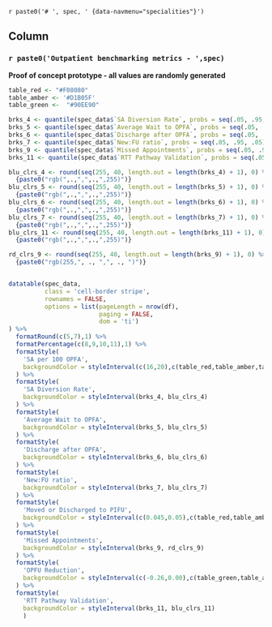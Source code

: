 `r paste0('# ', spec, ' {data-navmenu="specialities"}')`

## Column {data-width="1000"}

### `r paste0('Outpatient benchmarking metrics - ',spec)`

**Proof of concept prototype - all values are randomly generated**
```r

table_red <- "#F08080"
table_amber <- '#D1B05F'
table_green <-  "#90EE90" 

brks_4 <- quantile(spec_data$`SA Diversion Rate`, probs = seq(.05, .95, .05), na.rm = TRUE)
brks_5 <- quantile(spec_data$`Average Wait to OPFA`, probs = seq(.05, .95, .05), na.rm = TRUE)
brks_6 <- quantile(spec_data$`Discharge after OPFA`, probs = seq(.05, .95, .05), na.rm = TRUE)
brks_7 <- quantile(spec_data$`New:FU ratio`, probs = seq(.05, .95, .05), na.rm = TRUE)
brks_9 <- quantile(spec_data$`Missed Appointments`, probs = seq(.05, .95, .05), na.rm = TRUE)
brks_11 <- quantile(spec_data$`RTT Pathway Validation`, probs = seq(.05, .95, .05), na.rm = TRUE)

blu_clrs_4 <- round(seq(255, 40, length.out = length(brks_4) + 1), 0) %>%
  {paste0("rgb(",.,",",.,",255)")}
blu_clrs_5 <- round(seq(255, 40, length.out = length(brks_5) + 1), 0) %>%
  {paste0("rgb(",.,",",.,",255)")}
blu_clrs_6 <- round(seq(255, 40, length.out = length(brks_6) + 1), 0) %>%
  {paste0("rgb(",.,",",.,",255)")}
blu_clrs_7 <- round(seq(255, 40, length.out = length(brks_7) + 1), 0) %>%
  {paste0("rgb(",.,",",.,",255)")}
blu_clrs_11 <- round(seq(255, 40, length.out = length(brks_11) + 1), 0) %>%
  {paste0("rgb(",.,",",.,",255)")}

rd_clrs_9 <- round(seq(255, 40, length.out = length(brks_9) + 1), 0) %>%
  {paste0("rgb(255,", ., ",", ., ")")}


datatable(spec_data,
          class = 'cell-border stripe',
          rownames = FALSE,
          options = list(pageLength = nrow(df),
                         paging = FALSE,
                         dom = 'ti')
) %>% 
  formatRound(c(5,7),1) %>% 
  formatPercentage(c(8,9,10,11),1) %>% 
  formatStyle(
    'SA per 100 OPFA',
    backgroundColor = styleInterval(c(16,20),c(table_red,table_amber,table_green))
  ) %>% 
  formatStyle(
    'SA Diversion Rate',
    backgroundColor = styleInterval(brks_4, blu_clrs_4)
  ) %>% 
  formatStyle(
    'Average Wait to OPFA',
    backgroundColor = styleInterval(brks_5, blu_clrs_5)
  ) %>% 
  formatStyle(
    'Discharge after OPFA',
    backgroundColor = styleInterval(brks_6, blu_clrs_6)
  ) %>% 
  formatStyle(
    'New:FU ratio',
    backgroundColor = styleInterval(brks_7, blu_clrs_7)
  ) %>% 
  formatStyle(
    'Moved or Discharged to PIFU',
    backgroundColor = styleInterval(c(0.045,0.05),c(table_red,table_amber,table_green))
  ) %>% 
  formatStyle(
    'Missed Appointments',
    backgroundColor = styleInterval(brks_9, rd_clrs_9)
  ) %>% 
  formatStyle(
    'OPFU Reduction',
    backgroundColor = styleInterval(c(-0.26,0.00),c(table_green,table_amber,table_red))
  ) %>% 
  formatStyle(
    'RTT Pathway Validation', 
    backgroundColor = styleInterval(brks_11, blu_clrs_11)
    )
```
